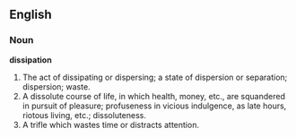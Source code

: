 ==English==

===Noun===

'''dissipation'''

#The act of dissipating or dispersing; a state of dispersion or separation; dispersion; waste.
#A dissolute course of life, in which health, money, etc., are squandered in pursuit of pleasure; profuseness in vicious indulgence, as late hours, riotous living, etc.; dissoluteness.
#A trifle which wastes time or distracts attention.